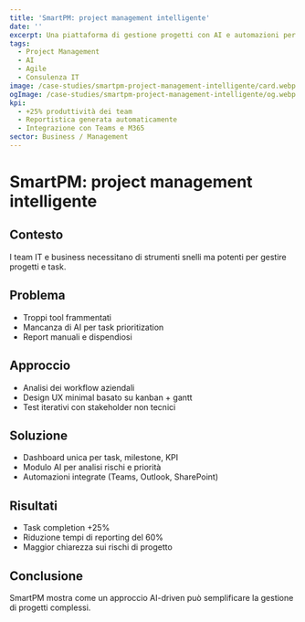 ```yaml
---
title: 'SmartPM: project management intelligente'
date: ''
excerpt: Una piattaforma di gestione progetti con AI e automazioni per team agili.
tags:
  - Project Management
  - AI
  - Agile
  - Consulenza IT
image: /case-studies/smartpm-project-management-intelligente/card.webp
ogImage: /case-studies/smartpm-project-management-intelligente/og.webp
kpi:
  - +25% produttività dei team
  - Reportistica generata automaticamente
  - Integrazione con Teams e M365
sector: Business / Management
---
```


# SmartPM: project management intelligente

## Contesto
I team IT e business necessitano di strumenti snelli ma potenti per gestire progetti e task.

## Problema
- Troppi tool frammentati  
- Mancanza di AI per task prioritization  
- Report manuali e dispendiosi  

## Approccio
- Analisi dei workflow aziendali  
- Design UX minimal basato su kanban + gantt  
- Test iterativi con stakeholder non tecnici  

## Soluzione
- Dashboard unica per task, milestone, KPI  
- Modulo AI per analisi rischi e priorità  
- Automazioni integrate (Teams, Outlook, SharePoint)  

## Risultati
- Task completion +25%  
- Riduzione tempi di reporting del 60%  
- Maggior chiarezza sui rischi di progetto  

## Conclusione
SmartPM mostra come un approccio AI-driven può semplificare la gestione di progetti complessi.

